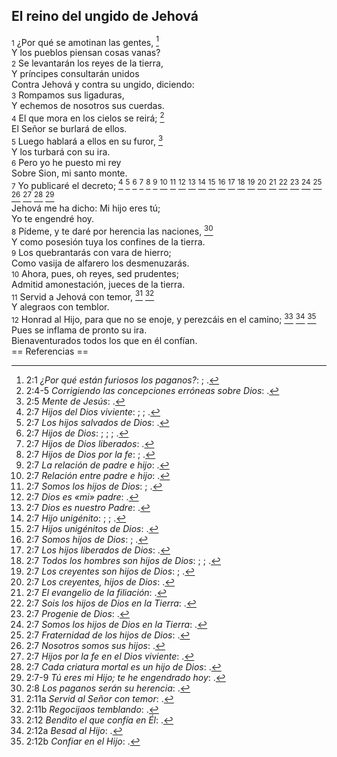 == El reino del ungido de Jehová ==

{{anchor|1}} <small>1</small> ¿Por qué se amotinan las gentes, <ref>2:1 ''¿Por qué están furiosos los paganos?'': {{lib|LU|155|1|1}}; {{lib|LU|155|1|3}}.</ref><br>
Y los pueblos piensan cosas vanas?<br>
{{anchor|2}} <small>2</small> Se levantarán los reyes de la tierra,<br>
Y príncipes consultarán unidos<br>
Contra Jehová y contra su ungido, diciendo:<br>
{{anchor|3}} <small>3</small> Rompamos sus ligaduras,<br>
Y echemos de nosotros sus cuerdas.<br>
{{anchor|4}} <small>4</small> El que mora en los cielos se reirá; <ref>2:4-5 ''Corrigiendo las concepciones erróneas sobre Dios'': {{lib|LU|155|1|2}}.</ref><br>
El Señor se burlará de ellos.<br>
{{anchor|5}} <small>5</small> Luego hablará a ellos en su furor, <ref>2:5 ''Mente de Jesús'': {{lib|LU|16|6|2}}.</ref><br>
Y los turbará con su ira.<br>
{{anchor|6}} <small>6</small> Pero yo he puesto mi rey<br>
Sobre Sion, mi santo monte.<br>
{{anchor|7}} <small>7</small> Yo publicaré el decreto; <ref>2:7 ''Hijos del Dios viviente'': {{lib|LU|140|1|6}}; {{lib|LU|140|3|16}}; {{lib|LU|149|2|10}}.</ref> <ref>2:7 ''Los hijos salvados de Dios'': {{lib|LU|170|2|8}}.</ref> <ref>2:7 ''Hijos de Dios'': {{lib|LU|142|5|2}}; {{lib|LU|170|2|20}}; {{lib|LU|34|6|10}}; {{lib|LU|8|6|4}}.</ref> <ref>2:7 ''Hijos de Dios liberados'': {{lib|LU|170|2|20}}.</ref> <ref>2:7 ''Hijos de Dios por la fe'': {{lib|LU|141|2|2}}; {{lib|LU|40|6|1}}.</ref> <ref>2:7 ''La relación de padre e hijo'': {{lib|LU|131|10|8}}.</ref> <ref>2:7 ''Relación entre padre e hijo'': {{lib|LU|131|10|6}}.</ref> <ref>2:7 ''Somos los hijos de Dios'': {{lib|LU|131|10|2}}; {{lib|LU|141|4|2}}.</ref> <ref>2:7 ''Dios es «mi» padre'': {{lib|LU|131|10|5}}.</ref> <ref>2:7 ''Dios es nuestro Padre'': {{lib|LU|141|4|2}}.</ref> <ref>2:7 ''Hijo unigénito'': {{lib|LU|20|10|1}}; {{lib|LU|21|0|1}}; {{lib|LU|33|1|1}}.</ref> <ref>2:7 ''Hijos unigénitos de Dios'': {{lib|LU|21|1|2}}.</ref> <ref>2:7 ''Somos hijos de Dios'': {{lib|LU|2|5|4}}; {{lib|LU|5|4|8}}.</ref> <ref>2:7 ''Los hijos liberados de Dios'': {{lib|LU|143|2|7}}.</ref> <ref>2:7 ''Todos los hombres son hijos de Dios'': {{lib|LU|190|5|4}}; {{lib|LU|193|1|2}}; {{lib|LU|99|5|5}}.</ref> <ref>2:7 ''Los creyentes son hijos de Dios'': {{lib|LU|180|1|6}}; {{lib|LU|181|2|14}}.</ref> <ref>2:7 ''Los creyentes, hijos de Dios'': {{lib|LU|181|2|12}}.</ref> <ref>2:7 ''El evangelio de la filiación'': {{lib|LU|190|3|1}}.</ref> <ref>2:7 ''Sois los hijos de Dios en la Tierra'': {{lib|LU|193|0|3}}.</ref> <ref>2:7 ''Progenie de Dios'': {{lib|LU|1|3|1}}.</ref> <ref>2:7 ''Somos los hijos de Dios en la Tierra'': {{lib|LU|193|0|5}}.</ref> <ref>2:7 ''Fraternidad de los hijos de Dios'': {{lib|LU|153|2|4}}.</ref> <ref>2:7 ''Nosotros somos sus hijos'': {{lib|LU|149|6|8}}.</ref> <ref>2:7 ''Hijos por la fe en el Dios viviente'': {{lib|LU|142|1|1}}.</ref> <ref>2:7 ''Cada criatura mortal es un hijo de Dios'': {{lib|LU|196|0|2}}.</ref> <ref>2:7-9 ''Tú eres mi Hijo; te he engendrado hoy'': {{lib|LU|136|9|7}}.</ref><br>
Jehová me ha dicho: Mi hijo eres tú;<br>
Yo te engendré hoy.<br>
{{anchor|8}} <small>8</small> Pídeme, y te daré por herencia las naciones, <ref>2:8 ''Los paganos serán su herencia'': {{lib|LU|155|1|2}}.</ref><br>
Y como posesión tuya los confines de la tierra.<br>
{{anchor|9}} <small>9</small> Los quebrantarás con vara de hierro;<br>
Como vasija de alfarero los desmenuzarás.<br>
{{anchor|10}} <small>10</small> Ahora, pues, oh reyes, sed prudentes;<br>
Admitid amonestación, jueces de la tierra.<br>
{{anchor|11}} <small>11</small> Servid a Jehová con temor, <ref>2:11a ''Servid al Señor con temor'': {{lib|LU|155|1|2}}.</ref> <ref>2:11b ''Regocijaos temblando'': {{lib|LU|155|1|2}}.</ref><br>
Y alegraos con temblor.<br>
{{anchor|12}} <small>12</small> Honrad al Hijo, para que no se enoje, y perezcáis en el camino; <ref>2:12 ''Bendito el que confía en Él'': {{lib|LU|2|6|3}}.</ref> <ref>2:12a ''Besad al Hijo'': {{lib|LU|155|1|2}}.</ref> <ref>2:12b ''Confiar en el Hijo'': {{lib|LU|155|1|2}}.</ref><br>
Pues se inflama de pronto su ira.<br>
Bienaventurados todos los que en él confían.<br>
== Referencias ==

<references />
